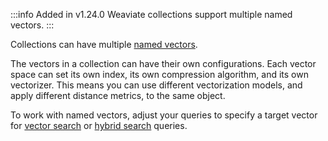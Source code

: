 :::info Added in v1.24.0
Weaviate collections support multiple named vectors.
:::

Collections can have multiple [named vectors](/weaviate/config-refs/vectorization#named-vectors).

The vectors in a collection can have their own configurations. Each vector space can set its own index, its own compression algorithm, and its own vectorizer. This means you can use different vectorization models, and apply different distance metrics, to the same object.

To work with named vectors, adjust your queries to specify a target vector for [vector search](/weaviate/search/similarity#named-vectors) or [hybrid search](/weaviate/search/hybrid#named-vectors) queries.
